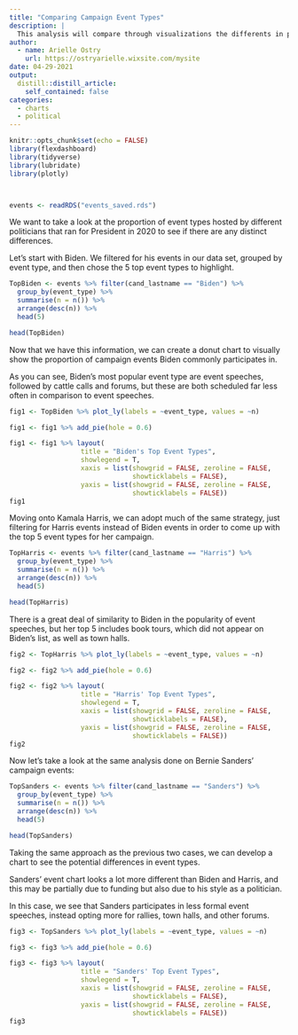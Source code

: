```yaml
---
title: "Comparing Campaign Event Types"
description: |
  This analysis will compare through visualizations the differents in preffered campaign event type between Biden, Harris & Sanders
author:
  - name: Arielle Ostry
    url: https://ostryarielle.wixsite.com/mysite
date: 04-29-2021
output:
  distill::distill_article:
    self_contained: false
categories:
  - charts
  - political
---
```



```r
knitr::opts_chunk$set(echo = FALSE)
library(flexdashboard)
library(tidyverse)
library(lubridate)
library(plotly)



events <- readRDS("events_saved.rds")
```

We want to take a look at the proportion of event types hosted by different politicians that ran for President in 2020 to see if there are any distinct differences. 

Let's start with Biden. We filtered for his events in our data set, grouped by event type, and then chose the 5 top event types to highlight.



```r
TopBiden <- events %>% filter(cand_lastname == "Biden") %>% 
  group_by(event_type) %>% 
  summarise(n = n()) %>% 
  arrange(desc(n)) %>% 
  head(5)

head(TopBiden)
```



Now that we have this information, we can create a donut chart to visually show the proportion of campaign events Biden commonly participates in.

As you can see, Biden's most popular event type are event speeches, followed by cattle calls and forums, but these are both scheduled far less often in comparison to event speeches. 



```r
fig1 <- TopBiden %>% plot_ly(labels = ~event_type, values = ~n)

fig1 <- fig1 %>% add_pie(hole = 0.6)

fig1 <- fig1 %>% layout(
                  title = "Biden's Top Event Types",  
                  showlegend = T,
                  xaxis = list(showgrid = FALSE, zeroline = FALSE, 
                               showticklabels = FALSE),
                  yaxis = list(showgrid = FALSE, zeroline = FALSE, 
                               showticklabels = FALSE))
fig1

```



Moving onto Kamala Harris, we can adopt much of the same strategy, just filtering for Harris events instead of Biden events in order to come up with the top 5 event types for her campaign.



```r
TopHarris <- events %>% filter(cand_lastname == "Harris") %>% 
  group_by(event_type) %>% 
  summarise(n = n()) %>% 
  arrange(desc(n)) %>% 
  head(5)

head(TopHarris)
```



There is a great deal of similarity to Biden in the popularity of event speeches, but her top 5 includes book tours, which did not appear on Biden's list, as well as town halls. 



```r
fig2 <- TopHarris %>% plot_ly(labels = ~event_type, values = ~n)

fig2 <- fig2 %>% add_pie(hole = 0.6)

fig2 <- fig2 %>% layout(
                  title = "Harris' Top Event Types",  
                  showlegend = T,
                  xaxis = list(showgrid = FALSE, zeroline = FALSE, 
                               showticklabels = FALSE),
                  yaxis = list(showgrid = FALSE, zeroline = FALSE, 
                               showticklabels = FALSE))
fig2
```



Now let's take a look at the same analysis done on Bernie Sanders' campaign events:



```r
TopSanders <- events %>% filter(cand_lastname == "Sanders") %>% 
  group_by(event_type) %>% 
  summarise(n = n()) %>% 
  arrange(desc(n)) %>% 
  head(5)

head(TopSanders)
```



Taking the same approach as the previous two cases, we can develop a chart to see the potential differences in event types. 

Sanders' event chart looks a lot more different than Biden and Harris, and this may be partially due to funding but also due to his style as a politician. 

In this case, we see that Sanders participates in less formal event speeches, instead opting more for rallies, town halls, and other forums. 



```r
fig3 <- TopSanders %>% plot_ly(labels = ~event_type, values = ~n)

fig3 <- fig3 %>% add_pie(hole = 0.6)

fig3 <- fig3 %>% layout(
                  title = "Sanders' Top Event Types",  
                  showlegend = T,
                  xaxis = list(showgrid = FALSE, zeroline = FALSE, 
                               showticklabels = FALSE),
                  yaxis = list(showgrid = FALSE, zeroline = FALSE, 
                               showticklabels = FALSE))
fig3

```
